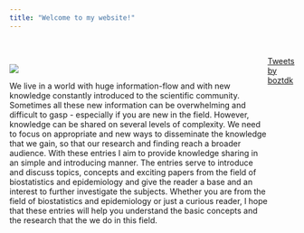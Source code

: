 ```yaml
---
title: "Welcome to my website!"
---
```



<p>&nbsp;</p>


<div style="display: flex">
  <div style="max-width: 500px">
  
<img src="cartoon.png">
  
We live in a world with huge information-flow and with new knowledge constantly introduced to the scientific
community. Sometimes all these new information can be overwhelming and difficult to gasp - especially if you
are new in the field. However, knowledge can be shared on several levels of complexity. We need to focus on
appropriate and new ways to disseminate the knowledge that we gain, so that our research and finding reach a
broader audience. With these entries I aim to provide knowledge sharing in an simple and introducing manner.
The entries serve to introduce and discuss topics, concepts and exciting papers from the field of
biostatistics and epidemiology and give the reader a base and an interest to further investigate the subjects.
Whether you are from the field of biostatistics and epidemiology or just a curious reader, I hope that these
entries will help you understand the basic concepts and the research that the we do in this field.
  
  
  
  </div>
<div>
  <a class="twitter-timeline" data-width="400"  data-height="800" href="https://twitter.com/boztdk?ref_src=twsrc%5Etfw">Tweets by boztdk</a> <script 
async src="https://platform.twitter.com/widgets.js" charset="utf-8"></script>
</div>
</div>















